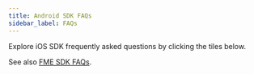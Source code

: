 ```yaml
---
title: Android SDK FAQs
sidebar_label: FAQs
---
```



Explore iOS SDK frequently asked questions by clicking the tiles below.

<p />
<DocCardList items={
  [
    { 
      type:'link', href:'../../../android/android-sdk/faqs/android-ios-javascript-sdk-the-client-on-event-handler-is-never-called',
      label:'The client.on event handler is never called', 
    },
    { 
      type:'link', 
      href:'../../../android/android-sdk/faqs/android-browser-ios-sdk-does-the-sdk-cache-expire', 
      label:'Does the SDK cache expire?', 
    },
    { 
      type:'link', 
      href:'../../../android/android-sdk/faqs/android-browser-ios-sdk-does-the-sdk-cache-expire', 
      label:'Does the SDK cache expire?', 
    },
    { 
      type:'link', 
      href:'../../../ios/ios-sdk/faqs/ios-sdk-missing-track-method', 
      label:'Is the iOS SDK library missing the track method?', 
    },
    { 
      type:'link', 
      href:'../../../ios/ios-sdk/faqs/ios-sdk-runtime-error-jfbcrypt-m', 
      label:'Runtime error: JFBCrypt.m left shift of [x] by [y] places cannot be represented in type \'SInt32\'', 
    },
  ]
}/>

See also [FME SDK FAQs](/docs/feature-management-experimentation/sdks-and-infrastructure/docs/sdks/zfaqs/).